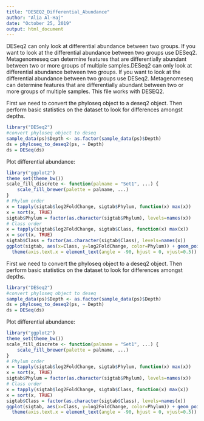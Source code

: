 ```yaml
---
title: "DESEQ2_Differential_Abundance"
author: "Alia Al-Haj"
date: "October 25, 2019"
output: html_document
---
```


DESeq2 can only look at differential abundance between two groups. If you want to look at the differential abundance between two groups use DESeq2.
Metagenomeseq can determine features that are differentially abundant between two or more groups of multiple samples.DESeq2 can only look at differential abundance between two groups. If you want to look at the differential abundance between two groups use DESeq2.
Metagenomeseq can determine features that are differentially abundant between two or more groups of multiple samples. This file works with DESEQ2.

First we need to convert the phyloseq object to a deseq2 object. Then perform basic statistics on the dataset to look for differences amongst depths.
```r
library("DESeq2")
#convert phyloseq object to deseq
sample_data(ps)$Depth <- as.factor(sample_data(ps)$Depth)
ds = phyloseq_to_deseq2(ps, ~ Depth)
ds = DESeq(ds)
```

Plot differential abundance:
```r
library("ggplot2")
theme_set(theme_bw())
scale_fill_discrete <- function(palname = "Set1", ...) {
    scale_fill_brewer(palette = palname, ...)
}
# Phylum order
x = tapply(sigtab$log2FoldChange, sigtab$Phylum, function(x) max(x))
x = sort(x, TRUE)
sigtab$Phylum = factor(as.character(sigtab$Phylum), levels=names(x))
# Class order
x = tapply(sigtab$log2FoldChange, sigtab$Class, function(x) max(x))
x = sort(x, TRUE)
sigtab$Class = factor(as.character(sigtab$Class), levels=names(x))
ggplot(sigtab, aes(x=Class, y=log2FoldChange, color=Phylum)) + geom_point(size=6) + 
  theme(axis.text.x = element_text(angle = -90, hjust = 0, vjust=0.5))
```


First we need to convert the phyloseq object to a deseq2 object. Then perform basic statistics on the dataset to look for differences amongst depths.
```r
library("DESeq2")
#convert phyloseq object to deseq
sample_data(ps)$Depth <- as.factor(sample_data(ps)$Depth)
ds = phyloseq_to_deseq2(ps, ~ Depth)
ds = DESeq(ds)
```

Plot differential abundance:
```r
library("ggplot2")
theme_set(theme_bw())
scale_fill_discrete <- function(palname = "Set1", ...) {
    scale_fill_brewer(palette = palname, ...)
}
# Phylum order
x = tapply(sigtab$log2FoldChange, sigtab$Phylum, function(x) max(x))
x = sort(x, TRUE)
sigtab$Phylum = factor(as.character(sigtab$Phylum), levels=names(x))
# Class order
x = tapply(sigtab$log2FoldChange, sigtab$Class, function(x) max(x))
x = sort(x, TRUE)
sigtab$Class = factor(as.character(sigtab$Class), levels=names(x))
ggplot(sigtab, aes(x=Class, y=log2FoldChange, color=Phylum)) + geom_point(size=6) + 
  theme(axis.text.x = element_text(angle = -90, hjust = 0, vjust=0.5))
```
